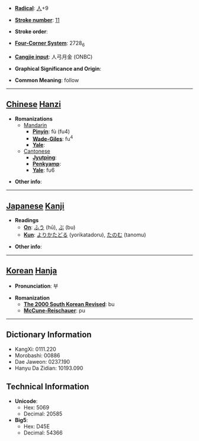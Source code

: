* '''[[Wiktionary:Chinese radical index| Radical]]''': [[Wiktionary:Chinese radical index 人|人]]+9

* '''[[Wiktionary:Chinese total strokes index|Stroke number]]''': [[Wiktionary:Chinese total strokes index 11|11]]

* '''Stroke order''': 

* '''[[Wiktionary:Chinese four corner index|Four-Corner System]]''': 2728<sub>6</sub>

* '''[[Wiktionary:Chinese Cangjie index|Cangjie input]]''': 人弓月金 (ONBC)

* '''Graphical Significance and Origin''': 

* '''Common Meaning''': follow

----

== [[Chinese]] [[Hanzi]] ==

* '''Romanizations'''
** [[Mandarin]]
*** '''[[Pinyin]]''': fù (fu4)
*** '''[[Wade-Giles]]''': fu<sup>4</sup>
*** '''[[Yale]]''': 
**[[Cantonese]]
***'''[[Jyutping]]''':
***'''[[Penkyamp]]''': 
***'''[[Yale]]''': fu6

* '''Other info''': 

----

== [[Japanese]] [[Kanji]] ==

* '''Readings'''
** '''[[On]]''': [[ふう]] (hū), [[ぶ]] (bu)
** '''[[Kun]]''': [[よりかたどる]] (yorikatadoru), [[たのむ]] (tanomu)

* '''Other info''':  

----

== [[Korean]] [[Hanja]] ==

* '''Pronunciation''': 부

* '''Romanization'''
** '''[[The 2000 South Korean Revised Romanization|The 2000 South Korean Revised]]''': bu
** '''[[McCune-Reischauer]]''': pu

----

== Dictionary Information ==

* KangXi: 0111.220
* Morobashi: 00886
* Dae Jaweon: 0237.190
* Hanyu Da Zidian: 10193.090

== Technical Information ==

* '''Unicode''':
** Hex: 5069
** Decimal: 20585
* '''Big5''':
** Hex: D45E
** Decimal: 54366